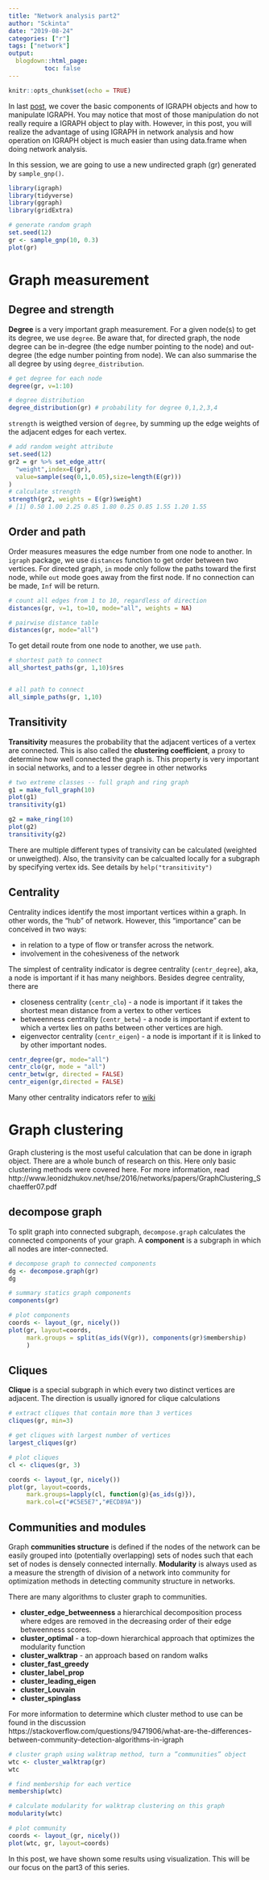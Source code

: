 ```yaml
---
title: "Network analysis part2"
author: "Sckinta"
date: "2019-08-24"
categories: ["r"]
tags: ["network"]
output: 
  blogdown::html_page:
          toc: false
---
```


```r
knitr::opts_chunk$set(echo = TRUE)
```

In last [post](https://learniningwithsckinta.netlify.com/post/network_analysis), we cover the basic components of IGRAPH objects and how to manipulate IGRAPH. You may notice that most of those manipulation do not really require a IGRAPH object to play with. However, in this post, you will realize the advantage of using IGRAPH in network analysis and how operation on IGRAPH object is much easier than using data.frame when doing network analysis.

In this session, we are going to use a new undirected graph (gr) generated by `sample_gnp()`.

```r
library(igraph)
library(tidyverse)
library(ggraph)
library(gridExtra)
```

```r
# generate random graph 
set.seed(12) 
gr <- sample_gnp(10, 0.3)
plot(gr)

```

# Graph measurement

## Degree and strength

**Degree** is a very important graph measurement. For a given node(s) to get its degree, we use `degree`. Be aware that, for directed graph, the node degree can be in-degree (the edge number pointing to the node) and out-degree (the edge number pointing from node). We can also summarise the all degree by using `degree_distribution`.

```r
# get degree for each node 
degree(gr, v=1:10)

# degree distribution
degree_distribution(gr) # probability for degree 0,1,2,3,4
```

`strength` is weigthed version of `degree`,  by summing up the edge weights of the adjacent edges for each vertex. 

```r
# add random weight attribute
set.seed(12)
gr2 = gr %>% set_edge_attr(
  "weight",index=E(gr),
  value=sample(seq(0,1,0.05),size=length(E(gr)))
)
# calculate strength
strength(gr2, weights = E(gr)$weight)
# [1] 0.50 1.00 2.25 0.85 1.80 0.25 0.85 1.55 1.20 1.55

```

## Order and path

Order measures measures the edge number from one node to another. In `igraph` package, we use `distances` function to get order between two vertices. For directed graph, `in` mode only follow the paths toward the first node, while `out` mode goes away from the first node. If no connection can be made, `Inf` will be return. 

```r
# count all edges from 1 to 10, regardless of direction 
distances(gr, v=1, to=10, mode="all", weights = NA)

# pairwise distance table 
distances(gr, mode="all")
```

To get detail route from one node to another, we use `path`.

```r
# shortest path to connect
all_shortest_paths(gr, 1,10)$res


# all path to connect
all_simple_paths(gr, 1,10)

```

## Transitivity

**Transitivity** measures the probability that the adjacent vertices of a vertex are connected. This is also called the **clustering coefficient**, a proxy to determine how well connected the graph is. This property is very important in social networks, and to a lesser degree in other networks


```r
# two extreme classes -- full graph and ring graph
g1 = make_full_graph(10)
plot(g1)
transitivity(g1)

g2 = make_ring(10)
plot(g2)
transitivity(g2)

```

There are multiple different types of transivity can be calculated (weighted or unweigthed). Also, the transivity can be calcualted locally for a subgraph by specifying vertex ids. See details by `help("transitivity")`

## Centrality

Centrality indices identify the most important vertices within a graph. In other words, the "hub" of network. However, this "importance" can be conceived in two ways:  

* in relation to a type of flow or transfer across the network. 
* involvement in the cohesiveness of the network

The simplest of centrality indicator is degree centrality (`centr_degree`), aka, a node is important if it has many neighbors. Besides degree centrality, there are 

* closeness centrality (`centr_clo`) - a node is important if it takes the shortest mean distance from a vertex to other vertices
* betweenness centrality (`centr_betw`) - a node is important if extent to which a vertex lies on paths between other vertices are high. 
* eigenvector centrality (`centr_eigen`) - a node is important if it is linked to by other important nodes.

```r
centr_degree(gr, mode="all")
centr_clo(gr, mode = "all")
centr_betw(gr, directed = FALSE)
centr_eigen(gr,directed = FALSE)
```

Many other centrality indicators refer to [wiki](https://en.wikipedia.org/wiki/Centrality)

# Graph clustering

Graph clustering is the most useful calculation that can be done in igraph object. There are a whole bunch of research on this. Here only basic clustering methods were covered here. For more information, read http://www.leonidzhukov.net/hse/2016/networks/papers/GraphClustering_Schaeffer07.pdf

## decompose graph

To split graph into connected subgraph, `decompose.graph` calculates the connected components of your graph. A **component** is a subgraph in which all nodes are inter-connected.

```r
# decompose graph to connected components
dg <- decompose.graph(gr)
dg

# summary statics graph components
components(gr)

# plot components
coords <- layout_(gr, nicely())
plot(gr, layout=coords,
     mark.groups = split(as_ids(V(gr)), components(gr)$membership)
     )

```

## Cliques

**Clique** is a special subgraph in which every two distinct vertices are adjacent. The direction is usually ignored for clique calculations

```r
# extract cliques that contain more than 3 vertices
cliques(gr, min=3)

# get cliques with largest number of vertices
largest_cliques(gr)

# plot cliques
cl <- cliques(gr, 3)

coords <- layout_(gr, nicely())
plot(gr, layout=coords,
     mark.groups=lapply(cl, function(g){as_ids(g)}), 
     mark.col=c("#C5E5E7","#ECD89A"))

```

## Communities and modules

Graph **communities structure** is defined if the nodes of the network can be easily grouped into (potentially overlapping) sets of nodes such that each set of nodes is densely connected internally. **Modularity** is always used as a measure the strength of division of a network into community for optimization methods in detecting community structure in networks.

There are many algorithms to cluster graph to communities.

* **cluster_edge_betweenness**  a hierarchical decomposition process where edges are removed in the decreasing order of their edge betweenness scores.  
* **cluster_optimal** - a top-down hierarchical approach that optimizes the modularity function
* **cluster_walktrap** - an approach based on random walks
* **cluster_fast_greedy**
* **cluster_label_prop**
* **cluster_leading_eigen**
* **cluster_Louvain**
* **cluster_spinglass**

For more information to determine which cluster method to use can be found in the discussion https://stackoverflow.com/questions/9471906/what-are-the-differences-between-community-detection-algorithms-in-igraph

```r
# cluster graph using walktrap method, turn a ”communities” object
wtc <- cluster_walktrap(gr) 
wtc

# find membership for each vertice
membership(wtc)

# calculate modularity for walktrap clustering on this graph
modularity(wtc) 

# plot community
coords <- layout_(gr, nicely())
plot(wtc, gr, layout=coords)
```


In this post, we have shown some results using visualization. This will be our focus on the part3 of this series. 